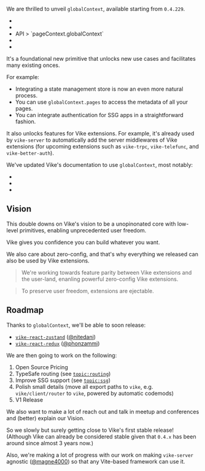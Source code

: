 
We are thrilled to unveil `globalContext`, available starting from `0.4.229`.
- <Link href="/globalContext" />
- <Link href="/getGlobalContext" />
- <Link href="/pageContext#globalContext">API > `pageContext.globalContext`</Link>
- <Link href="/onCreateGlobalContext" />
- <Link href="/onCreatePageContext" />

It's a foundational new primitive that unlocks new use cases and facilitates many existing onces.

For example:
 - Integrating a state management store is now <Link href="/store">an even more natural process</Link>.
 - You can use <Link href="/markdown#with-a-custom-setting-eager">`globalContext.pages` to access the metadata</Link> of all your pages.
 - You can <Link href="/auth#ssg">integrate authentication for SSG apps in a straightforward fashion</Link>.


It also unlocks features for Vike extensions. For example, it's already used by <Link href="/blog/vike-server">`vike-server`</Link> to automatically add the server middlewares of <Link href="/extensions">Vike extensions</Link> (for upcoming extensions such as `vike-trpc`, `vike-telefunc`, and `vike-better-auth`).

We've updated Vike's documentation to use `globalContext`, most notably:
 - <Link href="/auth" />
 - <Link href="/store" />
 - <Link href="/markdown#metadata" />



## Vision

This double downs on Vike's vision to be a unopinonated core with low-level primitives, enabling unprecedented user freedom.

<QuoteTeam>Vike gives you confidence you can build whatever you want.</QuoteTeam>

We also care about zero-config, and that's why everything we released can also be used by Vike extensions.

> We're working towards feature parity between Vike extensions and the user-land, enanling powerful zero-config <Link href="/extensions">Vike extensions</Link>.

> To preserve user freedom, extensions are <Link href="/eject">ejectable</Link>.


## Roadmap

Thanks to `globalContext`, we'll be able to soon release:
- [`vike-react-zustand`](https://github.com/vikejs/vike-react/pull/171) ([@nitedani](https://github.com/nitedani))
- [`vike-react-redux`](https://github.com/vikejs/vike-react/pull/161) ([@phonzammi](https://github.com/phonzammi))

We are then going to work on the following:
1. <Link href="/pricing">Open Source Pricing</Link>
1. TypeSafe routing (see [`topic:routing`](https://github.com/vikejs/vike/issues?q=is%3Aissue%20state%3Aopen%20label%3Atopic%3Arouting))
1. Improve SSG support (see [`topic:ssg`](https://github.com/vikejs/vike/issues?q=is%3Aissue%20state%3Aopen%20label%3Atopic%3Assg))
1. Polish small details (move all export paths to `vike`, e.g. `vike/client/router` to `vike`, powered by automatic codemods)
1. V1 Release

We also want to make a lot of reach out and talk in meetup and conferences and (better) explain our Vision.

So we slowly but surely getting close to Vike's first stable release! (Although Vike can already be considered stable given that `0.4.x` has been around since almost 3 years now.)

Also, we're making a lot of progress with our work on <Link href="/blog/vike-server#sharing-with-other-frameworks">making `vike-server` agnostic</Link> ([@magne4000](https://github.com/magne4000)) so that any Vite-based framework can use it.
